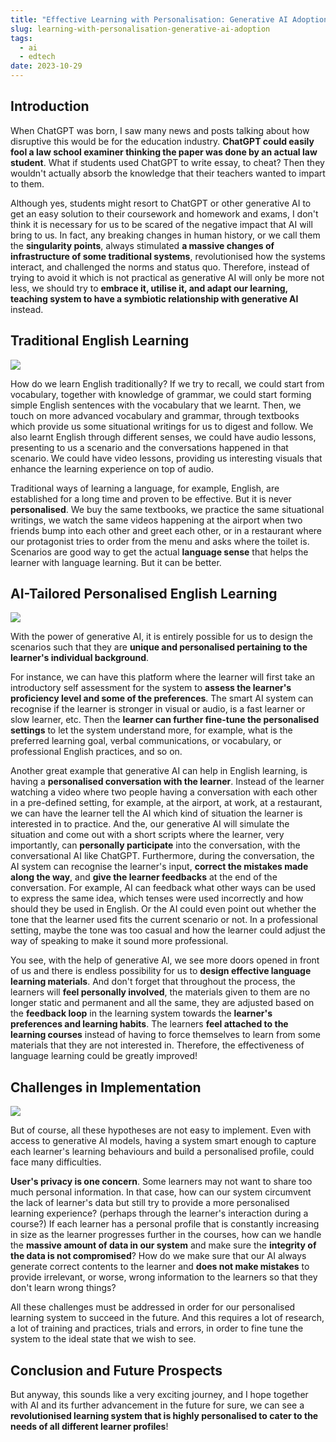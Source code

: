 ```yaml
---
title: "Effective Learning with Personalisation: Generative AI Adoption"
slug: learning-with-personalisation-generative-ai-adoption
tags:
  - ai
  - edtech
date: 2023-10-29
---
```


## Introduction

When ChatGPT was born, I saw many news and posts talking about how disruptive this would be for the education industry. **ChatGPT could easily fool a law school examiner thinking the paper was done by an actual law student**. What if students used ChatGPT to write essay, to cheat? Then they wouldn't actually absorb the knowledge that their teachers wanted to impart to them.

Although yes, students might resort to ChatGPT or other generative AI to get an easy solution to their coursework and homework and exams, I don't think it is necessary for us to be scared of the negative impact that AI will bring to us. In fact, any breaking changes in human history, or we call them the **singularity points**, always stimulated **a massive changes of infrastructure of some traditional systems**, revolutionised how the systems interact, and challenged the norms and status quo. Therefore, instead of trying to avoid it which is not practical as generative AI will only be more not less, we should try to **embrace it, utilise it, and adapt our learning, teaching system to have a symbiotic relationship with generative AI** instead.

## Traditional English Learning

![](https://miro.medium.com/v2/resize:fit:720/0*_nXUtQ0b_L2IpDG9)

How do we learn English traditionally? If we try to recall, we could start from vocabulary, together with knowledge of grammar, we could start forming simple English sentences with the vocabulary that we learnt. Then, we touch on more advanced vocabulary and grammar, through textbooks which provide us some situational writings for us to digest and follow. We also learnt English through different senses, we could have audio lessons, presenting to us a scenario and the conversations happened in that scenario. We could have video lessons, providing us interesting visuals that enhance the learning experience on top of audio.

Traditional ways of learning a language, for example, English, are established for a long time and proven to be effective. But it is never **personalised**. We buy the same textbooks, we practice the same situational writings, we watch the same videos happening at the airport when two friends bump into each other and greet each other, or in a restaurant where our protagonist tries to order from the menu and asks where the toilet is. Scenarios are good way to get the actual **language sense** that helps the learner with language learning. But it can be better.

## AI-Tailored Personalised English Learning

![](https://miro.medium.com/v2/resize:fit:720/format:webp/1*JlYPpi18U79PbvWgFszg4w.jpeg)

With the power of generative AI, it is entirely possible for us to design the scenarios such that they are **unique and personalised pertaining to the learner's individual background**.

For instance, we can have this platform where the learner will first take an introductory self assessment for the system to **assess the learner's proficiency level and some of the preferences**. The smart AI system can recognise if the learner is stronger in visual or audio, is a fast learner or slow learner, etc. Then the **learner can further fine-tune the personalised settings** to let the system understand more, for example, what is the preferred learning goal, verbal communications, or vocabulary, or professional English practices, and so on.

Another great example that generative AI can help in English learning, is having a **personalised conversation with the learner**. Instead of the learner watching a video where two people having a conversation with each other in a pre-defined setting, for example, at the airport, at work, at a restaurant, we can have the learner tell the AI which kind of situation the learner is interested in to practice. And the, our generative AI will simulate the situation and come out with a short scripts where the learner, very importantly, can **personally participate** into the conversation, with the conversational AI like ChatGPT. Furthermore, during the conversation, the AI system can recognise the learner's input, **correct the mistakes made along the way**, and **give the learner feedbacks** at the end of the conversation. For example, AI can feedback what other ways can be used to express the same idea, which tenses were used incorrectly and how should they be used in English. Or the AI could even point out whether the tone that the learner used fits the current scenario or not. In a professional setting, maybe the tone was too casual and how the learner could adjust the way of speaking to make it sound more professional.

You see, with the help of generative AI, we see more doors opened in front of us and there is endless possibility for us to **design effective language learning materials**. And don't forget that throughout the process, the learners will **feel personally involved**, the materials given to them are no longer static and permanent and all the same, they are adjusted based on the **feedback loop** in the learning system towards the **learner's preferences and learning habits**. The learners **feel attached to the learning courses** instead of having to force themselves to learn from some materials that they are not interested in. Therefore, the effectiveness of language learning could be greatly improved!

## Challenges in Implementation

![](https://miro.medium.com/v2/resize:fit:720/format:webp/1*oPwcLBsmPsCLN2Ss0tCR3g.jpeg)

But of course, all these hypotheses are not easy to implement. Even with access to generative AI models, having a system smart enough to capture each learner's learning behaviours and build a personalised profile, could face many difficulties.

**User's privacy is one concern**. Some learners may not want to share too much personal information. In that case, how can our system circumvent the lack of learner's data but still try to provide a more personalised learning experience? (perhaps through the learner's interaction during a course?) If each learner has a personal profile that is constantly increasing in size as the learner progresses further in the courses, how can we handle the **massive amount of data in our system** and make sure the **integrity of the data is not compromised**? How do we make sure that our AI always generate correct contents to the learner and **does not make mistakes** to provide irrelevant, or worse, wrong information to the learners so that they don't learn wrong things?

All these challenges must be addressed in order for our personalised learning system to succeed in the future. And this requires a lot of research, a lot of training and practices, trials and errors, in order to fine tune the system to the ideal state that we wish to see.

## Conclusion and Future Prospects

But anyway, this sounds like a very exciting journey, and I hope together with AI and its further advancement in the future for sure, we can see a **revolutionised learning system that is highly personalised to cater to the needs of all different learner profiles**!
